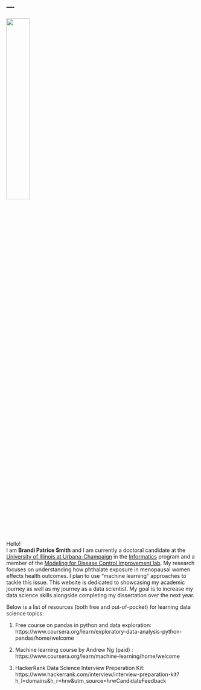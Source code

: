 ---
---

<left>
![](images/main.JPG){width=35%}
</left>  

Hello!  
I am **Brandi Patrice Smith** and I am currently a doctoral candidate at the [University of Illinois at Urbana-Champaign](https://illinois.edu) in the [Informatics](https://www.informatics.illinois.edu) program and a member of the [Modeling for Disease Control Improvement lab](https://vetmed.illinois.edu/mdci/lab-team/). My research focuses on understanding how phthalate exposure in menopausal women effects health outcomes. I plan to use "machine learning" approaches to tackle this issue. This website is dedicated to showcasing my academic journey as well as my journey as a data scientist. My goal is to increase my data science skills alongside completing my dissertation over the next year. 

Below is a list of resources (both free and out-of-pocket) for learning data science topics:

1. Free course on pandas in python and data exploration: https://www.coursera.org/learn/exploratory-data-analysis-python-pandas/home/welcome

2. Machine learning course by Andrew Ng (paid) : https://www.coursera.org/learn/machine-learning/home/welcome

3. HackerRank Data Science Interview Preperation Kit: https://www.hackerrank.com/interview/interview-preparation-kit?h_l=domains&h_r=hrw&utm_source=hrwCandidateFeedback